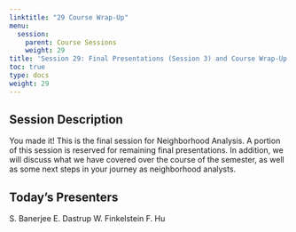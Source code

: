 ```yaml
---
linktitle: "29 Course Wrap-Up"
menu:
  session:
    parent: Course Sessions
    weight: 29
title: 'Session 29: Final Presentations (Session 3) and Course Wrap-Up'
toc: true
type: docs
weight: 29
---
```


## Session Description

You made it! This is the final session for Neighborhood Analysis. A portion of this session is reserved for remaining final presentations. In addition, we will discuss what we have covered over the course of the semester, as well as some next steps in your journey as neighborhood analysts.

## Today's Presenters

S. Banerjee
E. Dastrup
W. Finkelstein
F. Hu

